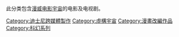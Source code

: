 {{Commons category|Marvel Cinematic Universe}}
此分类包含[[漫威电影宇宙|漫威电影宇宙]]的电影及电视剧。
{{Catmore|漫威电影宇宙}}
[[Category:迪士尼跨媒體製作|Category:迪士尼跨媒體製作]]
[[Category:虛構宇宙|Category:虛構宇宙]]
[[Category:漫畫改編作品|Category:漫畫改編作品]]
[[Category:科幻系列|Category:科幻系列]]